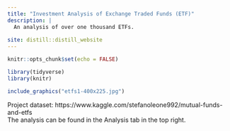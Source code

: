 ```yaml
---
title: "Investment Analysis of Exchange Traded Funds (ETF)"
description: |
  An analysis of over one thousand ETFs.
  
site: distill::distill_website
---
```


```r
knitr::opts_chunk$set(echo = FALSE)

library(tidyverse)
library(knitr)
```

```r
include_graphics("etfs1-400x225.jpg")
```

Project dataset: https://www.kaggle.com/stefanoleone992/mutual-funds-and-etfs <br /> The analysis can be found in the Analysis tab in the top right.